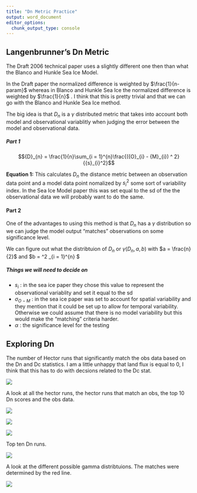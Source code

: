 ```yaml
---
title: "Dn Metric Practice"
output: word_document
editor_options: 
  chunk_output_type: console
---
```



## Langenbrunner's Dn Metric 

The Draft 2006 technical paper uses a slightly different one then than what the Blanco and Hunkle Sea Ice Model. 

In the Draft paper the normalized difference is weighted by $\frac{1}{n-param}$ whereas in Blanco and Hunkle Sea Ice the normalized difference is weighted by $\frac{1}{n}$ . I think that this is pretty trivial and that we can go with the Blanco and Hunkle Sea Ice method. 


The big idea is that ${D}_{n}$ is a $\gamma$ distributed metric that takes into account both model and observational variablitly when judging the error between the model and observational data. 


##### Part 1
$${D}_{n} = \frac{1}{n}\sum_{i = 1}^{n}\frac{({O}_{i} - {M}_{i}) ^ 2}{{s}_{i}^2}$$

**Equation 1:** This calculates ${D}_{n}$ the distance metric between an observation data point and a model data point nomalized by ${s}_{i}^2$ some sort of variability index. In the Sea Ice Model paper this was set equal to the sd of the the observational data we will probably want to do the same. 


#### Part 2

One of the advantages to using this method is that ${D}_{n}$ has a $\gamma$ distribution so we can judge the model output "matches" observations on some significance level. 


We can figure out what the distribtuion of ${D}_{n}$ or $\gamma({D}_{n}, {a}, {b})$ with $a = \frac{n}{2}$ and $b = \frac{n}{2}^2 \sum_{i = 1}^{n}\frac{\sigma^2_{(O-M)}}{s_{i}^2} $


##### Things we will need to decide on 

- ${s}_{i}$ : in the sea ice paper they chose this value to represent the observational variablity and set it equal to the sd
- $\sigma_{{O-M}}$ : in the sea ice paper was set to account for spatial variability and they mention that it could be set up to allow for temporal variability. Otherwise we could assume that there is no model variability but this would make the "matching" criteria harder. 
- $\alpha$ : the significance level for the testing



## Exploring Dn

The number of Hector runs that significantly match the obs data based on the Dn and Dc statistics. I am a little unhappy that land flux is equal to 0, I think that this has to do with decsions related to the Dc stat.

![](C:/Users/dorh012/Documents/hector-SA-npar/methods_check/Dn/run_count.png)




A look at all the hector runs, the hector runs that match an obs, the top 10 Dn scores and the obs data.


![](C:/Users/dorh012/Documents/hector-SA-npar/methods_check/Dn/Tgav_Hector_obs.png)

![](C:/Users/dorh012/Documents/hector-SA-npar/methods_check/Dn/CO2_Hector_obs.png)



![](C:/Users/dorh012/Documents/hector-SA-npar/methods_check/Dn/LandFlux_Hector_obs.png)



Top ten Dn runs. 


![](C:/Users/dorh012/Documents/hector-SA-npar/methods_check/Dn/top_10_ranking.png)



A look at the different possible gamma distribtuions. The matches were determined by the red line.

![](C:/Users/dorh012/Documents/hector-SA-npar/methods_check/Dn/Gammas.png)


